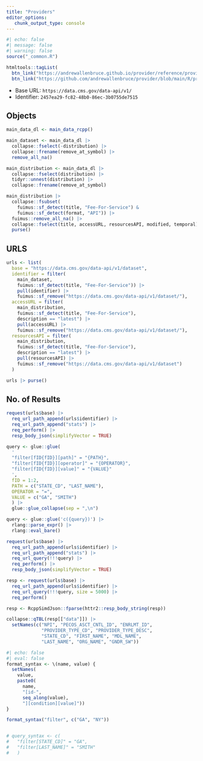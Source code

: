 ```yaml
---
title: "Providers"
editor_options: 
   chunk_output_type: console
---
```


```r
#| echo: false
#| message: false
#| warning: false
source("_common.R")

htmltools::tagList(
  btn_link("https://andrewallenbruce.github.io/provider/reference/providers.html", "Documentation"),
  btn_link("https://github.com/andrewallenbruce/provider/blob/main/R/providers.R", "Source"))
```

   * Base URL: `https://data.cms.gov/data-api/v1/`
   * Identifier: `2457ea29-fc82-48b0-86ec-3b0755de7515`

## Objects

```r
main_data_dl <- main_data_rcpp()

main_dataset <- main_data_dl |> 
  collapse::fselect(-distribution) |>
  collapse::frename(remove_at_symbol) |> 
  remove_all_na()

main_distribution <- main_data_dl |> 
  collapse::fselect(distribution) |>
  tidyr::unnest(distribution) |> 
  collapse::frename(remove_at_symbol)

main_distribution |> 
  collapse::fsubset(
    fuimus::sf_detect(title, "Fee-For-Service") &
    fuimus::sf_detect(format, "API")) |> 
  fuimus::remove_all_na() |> 
  collapse::fselect(title, accessURL, resourcesAPI, modified, temporal) |> 
  purse()
```

## URLS

```r
urls <- list(
  base = "https://data.cms.gov/data-api/v1/dataset",
  identifier = filter(
    main_dataset, 
    fuimus::sf_detect(title, "Fee-For-Service")) |> 
    pull(identifier) |> 
    fuimus::sf_remove("https://data.cms.gov/data-api/v1/dataset/"),
  accessURL = filter(
    main_distribution, 
    fuimus::sf_detect(title, "Fee-For-Service"), 
    description == "latest") |> 
    pull(accessURL) |> 
    fuimus::sf_remove("https://data.cms.gov/data-api/v1/dataset/"),
  resourcesAPI = filter(
    main_distribution, 
    fuimus::sf_detect(title, "Fee-For-Service"), 
    description == "latest") |> 
    pull(resourcesAPI) |> 
    fuimus::sf_remove("https://data.cms.gov/data-api/v1/dataset")
  )

urls |> purse()
```


## No. of Results

```r
request(urls$base) |> 
  req_url_path_append(urls$identifier) |> 
  req_url_path_append("stats") |> 
  req_perform() |> 
  resp_body_json(simplifyVector = TRUE)
```

```r
query <- glue::glue(
  '
  "filter[fID{fID}][path]" = "{PATH}",
  "filter[fID{fID}][operator]" = "{OPERATOR}",
  "filter[fID{fID}][value]" = "{VALUE}"
  ', 
  fID = 1:2, 
  PATH = c("STATE_CD", "LAST_NAME"), 
  OPERATOR = "=",
  VALUE = c("GA", "SMITH")
  ) |> 
  glue::glue_collapse(sep = ",\n")

query <- glue::glue('c({query})') |> 
  rlang::parse_expr() |> 
  rlang::eval_bare()

request(urls$base) |> 
  req_url_path_append(urls$identifier) |> 
  req_url_path_append("stats") |> 
  req_url_query(!!!query) |> 
  req_perform() |> 
  resp_body_json(simplifyVector = TRUE)
```

```r
resp <- request(urls$base) |> 
  req_url_path_append(urls$identifier) |> 
  req_url_query(!!!query, size = 5000) |> 
  req_perform()

resp <- RcppSimdJson::fparse(httr2::resp_body_string(resp))

collapse::qTBL(resp[["data"]]) |>
  setNames(c("NPI", "PECOS_ASCT_CNTL_ID", "ENRLMT_ID", 
             "PROVIDER_TYPE_CD", "PROVIDER_TYPE_DESC", 
             "STATE_CD", "FIRST_NAME", "MDL_NAME", 
             "LAST_NAME", "ORG_NAME", "GNDR_SW"))
```


```r
#| echo: false
#| eval: false
format_syntax <- \(name, value) {
  setNames(
    value, 
    paste0(
      name, 
      "[id-", 
      seq_along(value), 
      "][condition][value]"))
}

format_syntax("filter", c("GA", "NY"))


# query_syntax <- c(
#   "filter[STATE_CD]" = "GA",
#   "filter[LAST_NAME]" = "SMITH"
#   )
```





